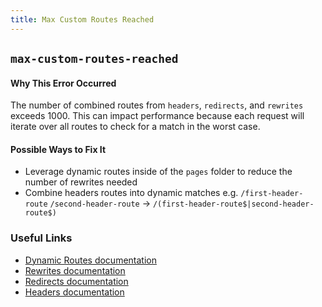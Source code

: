 ```yaml
---
title: Max Custom Routes Reached
---
```


## `max-custom-routes-reached`

#### Why This Error Occurred

The number of combined routes from `headers`, `redirects`, and `rewrites` exceeds 1000. This can impact performance because each request will iterate over all routes to check for a match in the worst case.

#### Possible Ways to Fix It

- Leverage dynamic routes inside of the `pages` folder to reduce the number of rewrites needed
- Combine headers routes into dynamic matches e.g. `/first-header-route` `/second-header-route` -> `/(first-header-route$|second-header-route$)`

### Useful Links

- [Dynamic Routes documentation](/docs/pages/building-your-application/routing/dynamic-routes)
- [Rewrites documentation](/docs/pages/api-reference/next-config-js/rewrites)
- [Redirects documentation](/docs/pages/api-reference/next-config-js/redirects)
- [Headers documentation](/docs/pages/api-reference/next-config-js/headers)
